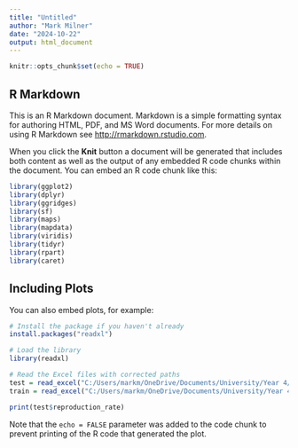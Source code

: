 ```yaml
---
title: "Untitled"
author: "Mark Milner"
date: "2024-10-22"
output: html_document
---
```


```r
knitr::opts_chunk$set(echo = TRUE)
```

## R Markdown

This is an R Markdown document. Markdown is a simple formatting syntax for authoring HTML, PDF, and MS Word documents. For more details on using R Markdown see <http://rmarkdown.rstudio.com>.

When you click the **Knit** button a document will be generated that includes both content as well as the output of any embedded R code chunks within the document. You can embed an R code chunk like this:

```r
library(ggplot2)
library(dplyr)
library(ggridges)
library(sf)
library(maps)
library(mapdata)
library(viridis)
library(tidyr)
library(rpart)
library(caret)
```

## Including Plots

You can also embed plots, for example:

```r
# Install the package if you haven't already
install.packages("readxl")

# Load the library
library(readxl)

# Read the Excel files with corrected paths
test = read_excel("C:/Users/markm/OneDrive/Documents/University/Year 4/dst/GitHub/Assessment_1/Mark Milner/test.xlsx")
train = read_excel("C:/Users/markm/OneDrive/Documents/University/Year 4/dst/GitHub/Assessment_1/Mark Milner/train.xlsx")
```


```r
print(test$reproduction_rate)


```

Note that the `echo = FALSE` parameter was added to the code chunk to prevent printing of the R code that generated the plot.
